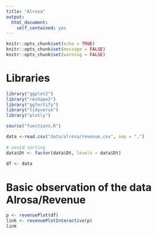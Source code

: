 ```yaml
---
title: "Alrosa"
output:
  html_document:
    self_contained: yes
---
```


<style type="text/css">
.main-container {
  max-width: 1920px;
  margin-left: auto;
  margin-right: auto;
}
</style>

```r
knitr::opts_chunk$set(echo = TRUE)
knitr::opts_chunk$set(message = FALSE)
knitr::opts_chunk$set(warning = FALSE)
```

# Libraries
```r
library("ggplot2")
library("reshape2")
library("ggfortify")
library("tidyverse")
library("plotly")

source("functions.R")
```


```r
data <-read.csv("data/alrosa/revenue.csv", sep = ",")
  
# avoid sorting
data$Dt <- factor(data$Dt, levels = data$Dt)
  
df <- data
```

# Basic observation of the data Alrosa/Revenue

```r
p <- revenuePlot(df)
link <- revenuePlotInteractive(p)
link
```
